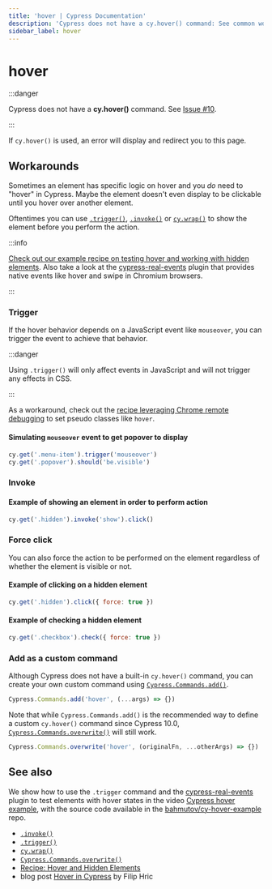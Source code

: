 ```yaml
---
title: 'hover | Cypress Documentation'
description: 'Cypress does not have a cy.hover() command: See common workarounds'
sidebar_label: hover
---
```


<ProductHeading product="app" />

# hover

:::danger

Cypress does not have a **cy.hover()** command. See
[Issue #10](https://github.com/cypress-io/cypress/issues/10).

:::

If `cy.hover()` is used, an error will display and redirect you to this page.

## Workarounds

Sometimes an element has specific logic on hover and you _do_ need to "hover" in
Cypress. Maybe the element doesn't even display to be clickable until you hover
over another element.

Oftentimes you can use [`.trigger()`](/api/commands/trigger),
[`.invoke()`](/api/commands/invoke) or [`cy.wrap()`](/api/commands/wrap) to show
the element before you perform the action.

:::info

[Check out our example recipe on testing hover and working with hidden elements](/app/references/recipes#Testing-the-DOM).
Also take a look at the
[cypress-real-events](https://github.com/dmtrKovalenko/cypress-real-events)
plugin that provides native events like hover and swipe in Chromium browsers.

:::

### Trigger

If the hover behavior depends on a JavaScript event like `mouseover`, you can
trigger the event to achieve that behavior.

:::danger

Using `.trigger()` will only affect events in JavaScript and will not trigger
any effects in CSS.

:::

As a workaround, check out the
[recipe leveraging Chrome remote debugging](/app/references/recipes#Fundamentals) to
set pseudo classes like `hover`.

#### Simulating `mouseover` event to get popover to display

```javascript
cy.get('.menu-item').trigger('mouseover')
cy.get('.popover').should('be.visible')
```

### Invoke

#### Example of showing an element in order to perform action

```javascript
cy.get('.hidden').invoke('show').click()
```

### Force click

You can also force the action to be performed on the element regardless of
whether the element is visible or not.

#### Example of clicking on a hidden element

```javascript
cy.get('.hidden').click({ force: true })
```

#### Example of checking a hidden element

```javascript
cy.get('.checkbox').check({ force: true })
```

### Add as a custom command

Although Cypress does not have a built-in `cy.hover()` command, you can create
your own custom command using
[`Cypress.Commands.add()`](/api/cypress-api/custom-commands).

```javascript
Cypress.Commands.add('hover', (...args) => {})
```

Note that while `Cypress.Commands.add()` is the recommended way to define a
custom `cy.hover()` command since Cypress 10.0,
[`Cypress.Commands.overwrite()`](/api/cypress-api/custom-commands#Overwrite-Existing-Commands)
will still work.

```javascript
Cypress.Commands.overwrite('hover', (originalFn, ...otherArgs) => {})
```

## See also

We show how to use the `.trigger` command and the
[cypress-real-events](https://github.com/dmtrKovalenko/cypress-real-events)
plugin to test elements with hover states in the video
[Cypress hover example](https://www.youtube.com/watch?v=TZjphtLrRT4), with the
source code available in the
[bahmutov/cy-hover-example](https://github.com/bahmutov/cy-hover-example) repo.

- [`.invoke()`](/api/commands/invoke)
- [`.trigger()`](/api/commands/trigger)
- [`cy.wrap()`](/api/commands/wrap)
- [`Cypress.Commands.overwrite()`](/api/cypress-api/custom-commands#Overwrite-Existing-Commands)
- [Recipe: Hover and Hidden Elements](/app/references/recipes#Testing-the-DOM)
- blog post [Hover in Cypress](https://filiphric.com/hover-in-cypress) by Filip
  Hric
